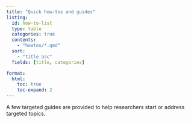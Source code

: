 ```yaml
---
title: "Quick how-tos and guides"
listing:
  id: how-to-list
  type: table
  categories: true
  contents: 
    - "howtos/*.qmd"
  sort: 
    - "title asc"
  fields: [title, categories]

format:
  html:
    toc: true
    toc-expand: 2
---
```


A few targeted guides are provided to help researchers start or address targeted topics.

::: {#how-to-list}
:::